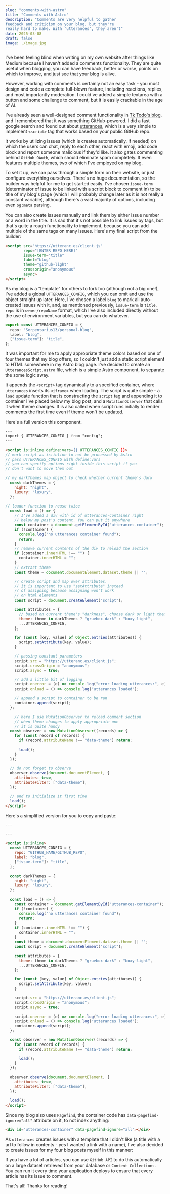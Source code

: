 ---
slug: "comments-with-astro"
title: "Comments with Astro"
description: "Comments are very helpful to gather
feedback and criticism on your blog, but they're
really hard to make. With 'utterances', they aren't"
date: 2025-03-08
draft: false
image: ./image.jpg
---


I've been feeling blind when writing on my own website after things like Medium because I haven't added a comments functionality. They are quite useful when blogging, you can have feedback, better or worse, points on which to improve, and just see that your blog is alive.

However, working with comments is certainly not an easy task - you must design and code a complete full-blown feature, including reactions, replies, and most importantly moderation. I could've added a simple textarea with a button and some challenge to comment, but it is easily crackable in the age of AI.

I've already seen a well-designed comment functionality in [Tk Todo's blog](https://tkdodo.eu/blog/all), and I remembered that it was something GitHub-powered. I did a fast google search and found out about [utterances](https://utteranc.es/), which is a very simple to implement `<script>` tag that works based on your public GitHub repo.

It works by utilizing issues (which is creates automatically, if needed) on which the users can chat, reply to each other, react with emoji, add code block and report someone malicious if they'd like. It also gates commenting behind `GitHub OAuth`, which should eliminate spam completely. It even features multiple themes, two of which I've employed on my blog.

To set it up, we can pass through a simple form on their website, or just configure everything ourselves. There's no huge documentation, so the builder was helpful for me to get started easily. I've chosen `issue-term` (determinator of issue to be linked with a script block to comment in) to be title of my blog's page (which I will probably change later as it is not really a constant variable), although there's a vast majority of options, including even `og:meta` parsing.

You can also create issues manually and link them by either issue number or a word in the title. It is sad that it's not possible to link issues by tags, but that's quite a rough functionality to implement, because you can add multiple of the same tags on many issues. Here's my final script from the builder:

```html
<script src="https://utteranc.es/client.js"
        repo="[ENTER REPO HERE]"
        issue-term="title"
        label="blog"
        theme="github-light"
        crossorigin="anonymous"
        async>
</script>
```

As my blog is a "template" for others to fork too (although not a big one!), I've added a global `UTTERANCES_CONFIG`, which you can omit and use the object straight up later. Here, I've chosen a label `blog` to mark all auto-created issues with it, and, as mentioned previously, `issue-term` is `title`. `repo` is in `owner/repoName` format, which I've also included directly without the use of environment variables, but you can do whatever.

```ts
export const UTTERANCES_CONFIG = {
  repo: "Serpentarius13/personal-blog",
  label: "blog",
  ["issue-term"]: "title",
};
```

It was important for me to apply appropriate theme colors based on one of four themes that my blog offers, so I couldn't just add a static script element to HTML somewhere in my Astro blog page. I've decided to create an `UtterancesScript.astro` file, which is a simple Astro component, to separate the some logic away.

It appends the `<script>` tag dynamically to a specified container, where `utterances` inserts its `<iframe>` when loading.
The script is quite simple - a `load` update function that is constructing the `script` tag and appending it to container I've placed below my blog post, and a `MutationObserver` that calls it when theme changes. It is also called when script runs initially to render comments the first time even if theme won't be updated.

Here's a full version this component.

```html
---
import { UTTERANCES_CONFIG } from "config";
---

<script is:inline define:vars={{ UTTERANCES_CONFIG }}>
// mark script as is:inline to not be processed by Astro
// pass UTTERANCES_CONFIG with define:vars
// you can specify options right inside this script if you
// don't want to move them out

// my darkThemes map object to check whether current theme's dark
  const darkThemes = {
    night: "night",
    luxury: "luxury",
  };

// loader function to reuse twice
  const load = () => {
	// I've added a div with id of utterances-container right
	// below my post's content. You can put it anywhere
    const container = document.getElementById("utterances-container");
    if (!container) {
      console.log("no utterances container found");
      return;
    }
    // remove current contents of the div to reload the section
    if (container.innerHTML !== "") {
      container.innerHTML = "";
    }
    // extract theme
    const theme = document.documentElement.dataset.theme || "";

	// create script and map over attributes.
	// it is important to use "setAttribute" instead
	// of assigning because assigning won't work
	// on html elements
    const script = document.createElement("script");

    const attributes = {
	  // based on current theme's "darkness", choose dark or light theme
      theme: theme in darkThemes ? "gruvbox-dark" : "boxy-light",
      ...UTTERANCES_CONFIG,
    };

    for (const [key, value] of Object.entries(attributes)) {
      script.setAttribute(key, value);
    }

	// passing constant parameters
    script.src = "https://utteranc.es/client.js";
    script.crossOrigin = "anonymous";
    script.async = true;

	// add a little bit of logging
    script.onerror = (e) => console.log("error loading utterances:", e);
    script.onload = () => console.log("utterances loaded");

	// append a script to container to be ran
    container.append(script);
  };

	// here I use MutationObserver to reload comment section
	// when theme changes to apply appropriate one
	// it is quite handy
  const observer = new MutationObserver((records) => {
    for (const record of records) {
      if (record.attributeName !== "data-theme") return;

      load();
    }
  });

  // do not forget to observe
  observer.observe(document.documentElement, {
    attributes: true,
    attributeFilter: ["data-theme"],
  });

  // and to initialize it first time
  load();
</script>

```

Here's a simplified version for you to copy and paste:

```html
---

---

<script is:inline>
  const UTTERANCES_CONFIG = {
    repo: "GITHUB_NAME/GITHUB_REPO",
    label: "blog",
    ["issue-term"]: "title",
  };

  const darkThemes = {
    night: "night",
    luxury: "luxury",
  };

  const load = () => {
    const container = document.getElementById("utterances-container");
    if (!container) {
      console.log("no utterances container found");
      return;
    }
    if (container.innerHTML !== "") {
      container.innerHTML = "";
    }
    const theme = document.documentElement.dataset.theme || "";
    const script = document.createElement("script");

    const attributes = {
      theme: theme in darkThemes ? "gruvbox-dark" : "boxy-light",
      ...UTTERANCES_CONFIG,
    };

    for (const [key, value] of Object.entries(attributes)) {
      script.setAttribute(key, value);
    }

    script.src = "https://utteranc.es/client.js";
    script.crossOrigin = "anonymous";
    script.async = true;

    script.onerror = (e) => console.log("error loading utterances:", e);
    script.onload = () => console.log("utterances loaded");
    container.append(script);
  };

  const observer = new MutationObserver((records) => {
    for (const record of records) {
      if (record.attributeName !== "data-theme") return;

      load();
    }
  });

  observer.observe(document.documentElement, {
    attributes: true,
    attributeFilter: ["data-theme"],
  });

  load();
</script>
```

Since my blog also uses `Pagefind`, the container code has `data-pagefind-ignore="all"` attribute on it, to not index anything:

```html
<div id="utterances-container" data-pagefind-ignore="all"></div>
```

As `utterances` creates issues with a template that I didn't like (a title with a url to follow in contents - yes I wanted a link with a name), I've also decided to create issues for my four blog posts myself in this manner:


<MdxImage src={githubIssue} alt="A GitHub issue with post name as title and 'Post' hyperlink leading to the post's page"/>

If you have a lot of articles, you can use `GitHub API` to do this automatically on a large dataset retrieved from your database or `Content Collections`. You can run it every time your application deploys to ensure that every article has its issue to comment.

That's all! Thanks for reading!
